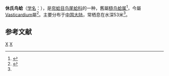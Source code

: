 {{Speciesbox
| taxon = Vasticardium sewelli
| binomial_authority = (Prashad, 1932) <ref name=WoRMS_466776 />
| synonyms =
* ''Trachycardium sewelli''
}}
'''休氏鸟蛤'''（[[学名|学名]]：{{lang|la|'''''Vasticardium sewelli'''''}}），是[[帘蛤目|帘蛤目]][[鸟尾蛤科|鸟尾蛤科]]的一种，舊屬[[糙鸟蛤属|糙鸟蛤属]]<ref name=shell>{{cite web|url=http://shell.sinica.edu.tw/chinese/shellbase_detail.php?science_no=3774|title=国际贝库：休氏鸟蛤|publisher=台湾贝类资料库|accessdate=2009-08-11|archive-date=2016-03-04|archive-url=https://web.archive.org/web/20160304103305/http://shell.sinica.edu.tw/chinese/shellbase_detail.php?science_no=3774|dead-url=no}}</ref>，今屬[[Vasticardium|Vasticardium]]屬<ref name=WoRMS_466776>{{cite WoRMS |title=Cardium (Trachycardium) sewelli Prashad, 1932 |id=466776 |accessdate=2015-03-06 |date=2010-03-26 |last=ter Poorten |first=Jan Johan }}</ref>。主要分布于[[中国大陆|中国大陆]]，常栖息在水深53米<ref name=shell />。
== 参考文献 ==
{{reflist}}
{{Taxonbar|from=Q14513096}}

[[Category:糙鸟蛤亚科|X]]
[[Category:_1932年描述的动物|X]]